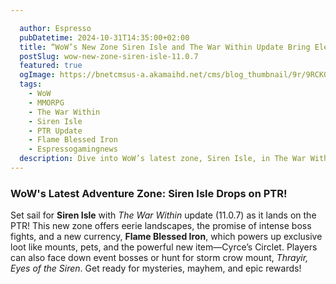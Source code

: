 ```yaml
---

  author: Espresso
  pubDatetime: 2024-10-31T14:35:00+02:00
  title: “WoW’s New Zone Siren Isle and The War Within Update Bring Electrifying Mounts & Mysterious Boss Fights!”
  postSlug: wow-new-zone-siren-isle-11.0.7
  featured: true
  ogImage: https://bnetcmsus-a.akamaihd.net/cms/blog_thumbnail/9r/9RCK04CTZCUE1729800193428.png
  tags: 
    - WoW
    - MMORPG
    - The War Within
    - Siren Isle
    - PTR Update
    - Flame Blessed Iron
    - Espressogamingnews
  description: Dive into WoW’s latest zone, Siren Isle, in The War Within 11.0.7 update. Gear up with Flame Blessed Iron for new mounts, gear, and the chance to fight island bosses for epic loot.
---
```


### WoW's Latest Adventure Zone: Siren Isle Drops on PTR!

Set sail for **Siren Isle** with _The War Within_ update (11.0.7) as it lands on the PTR! This new zone offers eerie landscapes, the promise of intense boss fights, and a new currency, **Flame Blessed Iron**, which powers up exclusive loot like mounts, pets, and the powerful new item—Cyrce’s Circlet. Players can also face down event bosses or hunt for storm crow mount, _Thrayir, Eyes of the Siren_. Get ready for mysteries, mayhem, and epic rewards!

<YouTube id="https://www.youtube.com/watch?v=vbXcFW7g-o0" />
